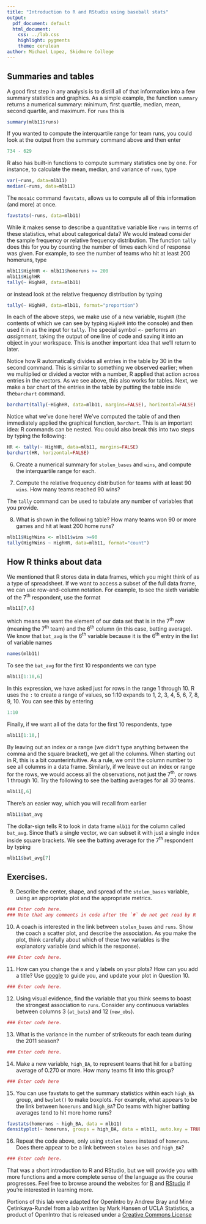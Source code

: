 ```yaml
---
title: "Introduction to R and RStudio using baseball stats"
output:
  pdf_document: default
  html_document:
    css: ../lab.css
    highlight: pygments
    theme: cerulean
author: Michael Lopez, Skidmore College
---
```





## Summaries and tables

A good first step in any analysis is to distill all of that information into a few summary statistics and graphics.  As a simple example, the function `summary` returns a numerical 
summary: minimum, first quartile, median, mean, second quartile, and maximum. 
For `runs` this is

```r
summary(mlb11$runs)
```

If you wanted to compute the interquartile range for team runs, you could look at the output from the summary command above and then enter

```r
734 - 629
```

R also has built-in functions to compute summary statistics one by one.  For 
instance, to calculate the mean, median, and variance of `runs`, type 

```r
var(~runs, data=mlb11)
median(~runs, data=mlb11)
```

The `mosaic` command `favstats`, allows us to compute all of this information (and more) at once. 

```r
favstats(~runs, data=mlb11)
```

While it makes sense to describe a quantitative variable like `runs` in terms of these statistics, what about categorical data?  We would instead consider the sample frequency or relative frequency distribution.  The function `tally` does this for you by counting the number of times each kind of response was given. For example, to see the number of teams who hit at least 200 homeruns, type

```r
mlb11$HighHR <- mlb11$homeruns >= 200
mlb11$HighHR
tally(~ HighHR, data=mlb11)
```

or instead look at the relative frequency distribution by typing

```r
tally(~ HighHR, data=mlb11, format="proportion")
```

In each of the above steps, we make use of a new variable, `HighHR` (the contents of which 
we can see by typing `HighHR` into the console) and then used it in as the input for `tally`. The special symbol `<-` performs an *assignment*, taking the output of one line of code and saving it into an object in your workspace.  This is another important idea that we'll return to later.


Notice how R automatically divides all entries in the table by 30 in the second command. This is similar to something we observed earlier; when we multiplied or divided a vector with a number, R applied that action across entries in the vectors. As we see above, this also works for tables. Next, we make a bar chart of the entries in the table by putting the table inside the`barchart` command.

```r
barchart(tally(~HighHR, data=mlb11, margins=FALSE), horizontal=FALSE)
```

Notice what we've done here! We've computed the table of and 
then immediately applied the graphical function, `barchart`. This is an 
important idea: R commands can be nested. You could also break this into two 
steps by typing the following:

```r
HR <- tally(~ HighHR, data=mlb11, margins=FALSE)
barchart(HR, horizontal=FALSE)
```


6.  Create a numerical summary for `stolen_bases` and `wins`, and compute the interquartile range for each. 


7.  Compute the relative frequency distribution for teams with at least 90 `wins`. How many teams reached 90 wins?  


The `tally` command can be used to tabulate any number of variables that you 
provide.  

8.  What is shown in the following table?  How many teams won 90 or more games and hit at least 200 home runs? 


```r
mlb11$HighWins <- mlb11$wins >=90
tally(HighWins ~ HighHR, data=mlb11, format="count")
```


## How R thinks about data

We mentioned that R stores data in data frames, which you might think of as a 
type of spreadsheet. If we want to access a 
subset of the full data frame, we can use row-and-column notation. For example,
to see the sixth variable of the 7<sup>th</sup> respondent, use the format

```r
mlb11[7,6]
```

which means we want the element of our data set that is in the 7<sup>th</sup> 
row (meaning the 7<sup>th</sup> team) and the 6<sup>th</sup> 
column (in this case, batting average). We know that `bat_avg` is the 6<sup>th</sup> variable because it is the 6<sup>th</sup> entry in the list of variable names

```r
names(mlb11)
```

To see the `bat_avg` for the first 10 respondents we can type

```r
mlb11[1:10,6]
```

In this expression, we have asked just for rows in the range 1 through 10.  R 
uses the `:` to create a range of values, so 1:10 expands to 1, 2, 3, 4, 5, 6, 
7, 8, 9, 10. You can see this by entering

```r
1:10
```

Finally, if we want all of the data for the first 10 respondents, type

```r
mlb11[1:10,]
```

By leaving out an index or a range (we didn't type anything between the comma 
and the square bracket), we get all the columns. When starting out in R, this is
a bit counterintuitive. As a rule, we omit the column number to see all columns 
in a data frame. Similarly, if we leave out an index or range for the rows, we 
would access all the observations, not just the 7<sup>th</sup>, or rows 1 
through 10. Try the following to see the batting averages for all 30 teams.

```r
mlb11[,6]
```

There's an easier way, which you will recall from earlier

```r
mlb11$bat_avg
```

The dollar-sign tells R to look in data frame `mlb11` for the column called 
`bat_avg`.  Since that's a single vector, we can subset it with just a single 
index inside square brackets.  We see the batting average for the 7<sup>th</sup> 
respondent by typing

```r
mlb11$bat_avg[7]
```


## Exercises. 


9.  Describe the center, shape, and spread of the `stolen_bases` variable, using an appropriate plot and the appropriate metrics.


```r
### Enter code here.
### Note that any comments in code after the `#` do not get read by R


```


10.  A coach is interested in the link between `stolen_bases` and `runs`. Show the coach a scatter plot, and describe the association. As you make the plot, think carefully about which of these two variables is the explanatory variable (and which is the response).


```r
### Enter code here.


```

11.   How can you change the x and y labels on your plots? How can you add a title? Use [google](www.google.com) to guide you, and update your plot in Question 10.


```r
### Enter code here.


```


12.   Using visual evidence, find the variable that you think seems to boast the strongest association to `runs`. Consider any continuous variables between columns 3 (`at_bats`) and 12 (`new_obs`).


```r
### Enter code here. 


```

13.   What is the variance in the number of strikeouts for each team during the 2011 season? 

```r
### Enter code here.

```


14.   Make a new variable, `high_BA`, to represent teams that hit for a batting average of 0.270 or more. How many teams fit into this group?

```r
### Enter code here

```

15.   You can use favstats to get the summary statistics within each `high_BA` group, and `bwplot()` to make boxplots. For example, what appears to be the link between `homeruns` and `high_BA`? Do teams with higher batting averages tend to hit more home runs?

```r
favstats(homeruns ~ high_BA, data = mlb11)
densityplot(~ homeruns, groups = high_BA, data = mlb11, auto.key = TRUE)
```

16.   Repeat the code above, only using `stolen bases` instead of `homeruns`. Does there appear to be a link between `stolen bases` and `high_BA`? 

```r
### Enter code here. 


```



That was a short introduction to R and RStudio, but we will provide you with more functions and a more complete sense of the language as the course progresses. Feel free to browse around the websites for [R](http://www.r-project.org) and [RStudio](http://rstudio.org) if you're interested in learning more.



<div id="license">
Portions of this lab were adapted for OpenIntro by Andrew Bray and Mine &Ccedil;etinkaya-Rundel from a lab written by Mark Hansen of UCLA Statistics, a product of OpenIntro that is released under a 
[Creative Commons License](http://creativecommons.org/licenses/by-sa/3.0)
</div>


